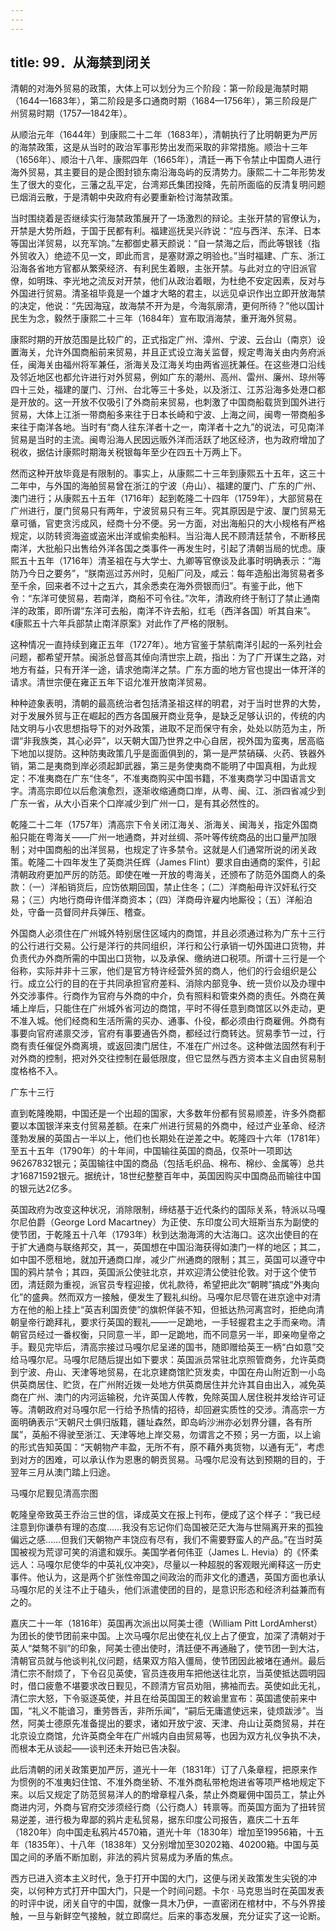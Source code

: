 ```yaml
---
---
---
```

title: 99．从海禁到闭关
---




清朝的对海外贸易的政策，大体上可以划分为三个阶段：第一阶段是海禁时期（1644—1683年），第二阶段是多口通商时期（1684—1756年），第三阶段是广州贸易时期（1757—1842年）。

从顺治元年（1644年）到康熙二十二年（1683年），清朝执行了比明朝更为严厉的海禁政策，这是从当时的政治军事形势出发而采取的非常措施。顺治十三年（1656年）、顺治十八年、康熙四年（1665年），清廷一再下令禁止中国商人进行海外贸易，其主要目的是企图封锁东南沿海岛屿的反清势力。康熙二十二年形势发生了很大的变化，三藩之乱平定，台湾郑氏集团投降，先前所面临的反清复明问题已烟消云散，于是清朝中央政府有必要重新检讨海禁政策。

当时围绕着是否继续实行海禁政策展开了一场激烈的辩论。主张开禁的官僚认为，开禁是大势所趋，于国于民都有利。福建巡抚吴兴祚说：“应与西洋、东洋、日本等国出洋贸易，以充军饷。”左都御史慕天颜说：“自一禁海之后，而此等银钱（指外贸收入）绝迹不见一文，即此而言，是塞财源之明验也。”当时福建、广东、浙江沿海各省地方官都从繁荣经济、有利民生着眼，主张开禁。与此对立的守旧派官僚，如明珠、李光地之流反对开禁，他们从政治着眼，为杜绝不安定因素，反对与外国进行贸易。清圣祖毕竟是一个雄才大略的君主，以远见卓识作出立即开放海禁的决定，他说：“先因海寇，故海禁不开为是，今海氛廓清，更何所待？”他以国计民生为念，毅然于康熙二十三年（1684年）宣布取消海禁，重开海外贸易。

康熙时期的开放范围是比较广的，正式指定广州、漳州、宁波、云台山（南京）设置海关，允许外国商船前来贸易，并且正式设立海关监督，规定粤海关由内务府派任，闽海关由福州将军兼任，浙海关及江海关均由两省巡抚兼任。在这些港口沿线及邻近地区也都允许进行对外贸易，例如广东的潮州、高州、雷州、廉州、琼州等四十三处，福建的厦门、汀州、台北等三十多处，以及浙江、江苏沿海多处港口都是开放的。这一开放不仅吸引了外商前来贸易，也刺激了中国商船载货到国外进行贸易，大体上江浙一带商船多来往于日本长崎和宁波、上海之间，闽粤一带商船多来往于南洋各地。当时有“商人往东洋者十之一，南洋者十之九”的说法，可见南洋贸易是当时的主流。闽粤沿海人民因远贩外洋而活跃了地区经济，也为政府增加了税收，据估计康熙时期海关税银每年至少在四五十万两上下。

然而这种开放毕竟是有限制的。事实上，从康熙二十三年到康熙五十五年，这三十二年中，与外国的海舶贸易曾在浙江的宁波（舟山）、福建的厦门、广东的广州、澳门进行；从康熙五十五年（1716年）起到乾隆二十四年（1759年），大部贸易在广州进行，厦门贸易只有两年，宁波贸易只有三年。究其原因是宁波、厦门贸易无章可循，官吏贪污成风，经商十分不便。另一方面，对出海船只的大小规格有严格规定，以防转资海盗或盗米出洋或偷卖船料。当沿海人民不顾清廷禁令，不断移民南洋，大批船只出售给外洋各国之类事件一再发生时，引起了清朝当局的忧虑。康熙五十五年（1716年）清圣祖在与大学士、九卿等官僚谈及此事时明确表示：“海防乃今日之要务”，“朕南巡过苏州时，见船厂问及，咸云：每年造船出海贸易者多至千余，回来者不过十之五六，其余悉卖在海外赍银而归”。有鉴于此，他下令：“东洋可使贸易，若南洋，商船不可令往。”次年，清政府终于制订了禁止通南洋的政策，即所谓“东洋可去船，南洋不许去船，红毛（西洋各国）听其自来”。《康熙五十六年兵部禁止南洋原案》对此作了严格的限制。

这种情况一直持续到雍正五年（1727年）。地方官鉴于禁航南洋引起的一系列社会问题，都希望开禁。闽浙总督高其倬向清世宗上疏，指出：为了广开谋生之路，对地方有益，只有开洋一途，请求弛南洋之禁。广东方面的地方官也提出一体开洋的请求。清世宗便在雍正五年下诏允准开放南洋贸易。

种种迹象表明，清朝的最高统治者包括清圣祖这样的明君，对于当时世界的大势，对于发展外贸与正在崛起的西方各国展开商业竞争，是缺乏足够认识的，传统的内陆文明与小农思想指导下的对外政策，进取不足而保守有余，处处以防范为主，所谓“非我族类，其心必异”，以天朝大国乃世界之中心自居，视外国为蛮夷，居高临下地加以提防。这种防夷政策几乎是面面俱到的，第一是严禁硝磺、火药、铁器外销，第二是夷商到岸必须起卸武器，第三是务使夷商不能明了中国真相，为此规定：不准夷商在广东“住冬”，不准夷商购买中国书籍，不准夷商学习中国语言文字。清高宗即位以后愈演愈烈，逐渐收缩通商口岸，从粤、闽、江、浙四省减少到广东一省，从大小百来个口岸减少到广州一口，是有其必然性的。

乾隆二十二年（1757年）清高宗下令关闭江海关、浙海关、闽海关，指定外国商船只能在粤海关——广州一地通商，并对丝绸、茶叶等传统商品的出口量严加限制；对中国商船的出洋贸易，也规定了许多禁令。这就是人们通常所说的闭关政策。乾隆二十四年发生了英商洪任辉（James Flint）要求自由通商的案件，引起清朝政府更加严厉的防范。即使在唯一开放的粤海关，还颁布了防范外国商人的条款：（一）洋船销货后，应饬依期回国，禁止住冬；（二）洋商船毋许汉奸私行交易；（三）内地行商毋许借洋商资本；（四）洋商毋许雇内地厮役；（五）洋船泊处，守备一员督同弁兵弹压、稽查。

外国商人必须住在广州城外特别居住区域内的商馆，并且必须通过称为广东十三行的公行进行交易。公行是洋行的共同组织，洋行和公行承销一切外国进口货物，并负责代办外商所需的中国出口货物，以及承保、缴纳进口税项。所谓十三行是一个俗称，实际并非十三家，他们是官方特许经营外贸的商人，他们的行会组织是公行。成立公行的目的在于共同承担官府差料、消除内部竞争、统一货价以及办理中外交涉事件。行商作为官府与外商的中介，负有照料和管束外商的责任。外商在黄埔上岸后，只能住在广州城外省河边的商馆，平时不得任意到商馆区以外走动，更不准入城。他们经商和生活所需的买办、通事、仆役，都必须由行商雇佣。外商有事要向官府递禀交涉，官府有事要通告外商，都经过行商转达。贸易季节一过，行商有责任催促外商离境，或返回澳门居住，不准在广州过冬。这种做法固然有利于对外商的控制，把对外交往控制在最低限度，但它显然与西方资本主义自由贸易制度格格不入。



广东十三行



直到乾隆晚期，中国还是一个出超的国家，大多数年份都有贸易顺差，许多外商都要以本国银洋来支付贸易差额。在来广州进行贸易的外商中，经过产业革命、经济蓬勃发展的英国占一半以上，他们也长期处在逆差之中。乾隆四十六年（1781年）至五十五年（1790年）的十年间，中国输往英国的商品，仅茶叶一项即达96267832银元；英国输往中国的商品（包括毛织品、棉布、棉纱、金属等）总共才16871592银元。据统计，18世纪整整百年中，英国因购买中国商品而输往中国的银元达2亿多。

英国政府为改变这种状况，消除限制，缔结基于近代条约的国际关系，特派以马嘎尔尼伯爵（George Lord Macartney）为正使、东印度公司大班斯当东为副使的使节团，于乾隆五十八年（1793年）秋到达渤海湾的大沽海口。这次出使目的在于扩大通商与联络邦交，其一，英国想在中国沿海获得如澳门一样的地区；其二，如中国不愿租地，就加开通商口岸，减少广州通商的限制；其三，英国可以遵守中国的鸦片禁令；其四，英国派公使驻北京，并欢迎清公使驻伦敦。对于这个使节团，清廷颇为重视，派官员专程迎接，优礼款待，希望把此次“朝聘”搞成“外夷向化”的盛典。然而双方一接触，便发生了觐礼纠纷。马嘎尔尼尽管在进京途中对清方在他的船上挂上“英吉利国贡使”的旗帜佯装不知，但抵达热河离宫时，拒绝向清朝皇帝行跪拜礼，要求行英国的觐礼——一足跪地，一手轻握君主之手而亲吻。清朝官员经过一番权衡，只同意一半，即一足跪地，而不同意另一半，即亲吻皇帝之手。觐见完毕后，清高宗接过马嘎尔尼呈递的国书，随即赠给英王一柄“白如意”交给马嘎尔尼。马嘎尔尼随后提出如下要求：英国派员常驻北京照管商务，允许英商到宁波、舟山、天津等地贸易，在北京建商馆贮货发卖，中国在舟山附近割一小岛供英商居住、贮货，在广州附近拨一处地方供英商居住并允许其自由出入，减免英商在广州、澳门的内河运输税，允许英国人传教，免除英国人居住税并发给许可证等。清朝政府对马嘎尔尼一行给予热情的招待，却回避实质性的交涉。清高宗一方面明确表示“天朝尺土俱归版籍，疆址森然，即岛屿沙洲亦必划界分疆，各有所属”，英船不得驶至浙江、天津等地上岸交易，勿谓言之不预；另一方面，以上谕的形式告知英国：“天朝物产丰盈，无所不有，原不藉外夷货物，以通有无”，考虑到对方的困难，可以承认作为恩惠的朝贡贸易。马嘎尔尼没有达到预期的目的，于翌年三月从澳门踏上归途。



马嘎尔尼觐见清高宗图



乾隆皇帝致英王乔治三世的信，译成英文在报上刊布，便成了这个样子：“我已经注意到你谦恭有理的态度……我没有忘记你们岛国被茫茫大海与世隔离开来的孤独偏远之感……但我们天朝物产丰饶应有尽有，我们不需要野蛮人的产品。”在当时英国被视为荒谬可笑的消遣和娱乐。美国学者何伟亚（James L. Hevia）的《怀柔远人：马嘎尔尼使华的中英礼仪冲突》，尽量以一种超脱的客观眼光阐释这一历史事件。他认为，这是两个扩张性帝国之间政治的而非文化的遭遇，英国方面也承认马嘎尔尼的关注不止于磕头，他们派遣使团的目的，是意识形态和经济利益兼而有之的。

嘉庆二十一年（1816年）英国再次派出以阿美士德（William Pitt LordAmherst）为团长的使节团前来中国。上次马嘎尔尼出使在礼仪上占了便宜，加深了清朝对于英人“桀骜不驯”的印象，阿美士德出使时，清廷便不再通融了，使节团一到大沽，清朝官员就与他谈判礼仪问题，结果双方陷入僵局，使节团因此被堵在通州。最后清仁宗不耐烦了，下令召见英使，官员连夜用车把他送往北京，当英使抵达圆明园时，借口疲惫不堪要求改日觐见，不顾清方官员劝阻，拂袖而去。英使如此无礼，清仁宗大怒，下令驱逐英使，并且在给英国国王的敕谕里宣布：英国遣使前来中国，“礼义不能谙习，重劳唇舌，非所乐闻”，“嗣后无庸遣使远来，徒烦跋涉”。当然，阿美士德原先准备提出的要求，诸如开放宁波、天津、舟山让英商贸易，并在北京设立商馆，允许英商全年在广州城内自由贸易等，也因为双方礼仪争执不决，而根本无从谈起——谈判还未开始已告决裂。

此后清朝的闭关政策更加严厉，道光十一年（1831年）订了八条章程，把原来作为惯例的不准夷妇住馆、不准外商坐轿、不准外商私带枪炮进省等项严格地规定下来。以后又规定了防范贸易洋人的酌增章程八条，禁止外商雇佣中国员工，禁止外商进内河，外商与官府交涉须经行商（公行商人）转禀等。而英国方面为了扭转贸易逆差，进行极为卑鄙的鸦片走私贸易，据东印度公司报告，嘉庆二十五年（1820年）向中国走私鸦片4570箱，道光十年（1830年）增加至19956箱，十五年（1835年）、十八年（1838年）又分别增加至30202箱、40200箱。中国与英国之间的矛盾不断加剧，非法的鸦片贸易成为矛盾的焦点。

西方已进入资本主义时代，急于打开中国的大门，这便与闭关政策发生尖锐的冲突，以何种方式打开中国大门，只是一个时间问题。卡尔 · 马克思当时在英国发表的时评中说，闭关自守的中国，就像一具木乃伊，一直密闭在棺材中，不与外界接触，一旦与新鲜空气接触，就立即腐烂。后来的事态发展，充分证实了这一论断。